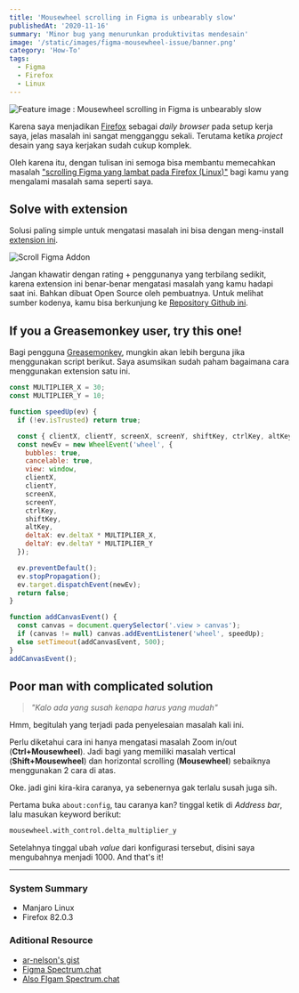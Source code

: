 ```yaml
---
title: 'Mousewheel scrolling in Figma is unbearably slow'
publishedAt: '2020-11-16'
summary: 'Minor bug yang menurunkan produktivitas mendesain'
image: '/static/images/figma-mousewheel-issue/banner.png'
category: 'How-To'
tags:
  - Figma
  - Firefox
  - Linux
---
```


![Feature image : Mousewheel scrolling in Figma is unbearably slow](/static/images/figma-mousewheel-issue/banner.png)

Karena saya menjadikan [Firefox](https://www.mozilla.org) sebagai _daily browser_ pada setup kerja saya, jelas masalah ini sangat mengganggu sekali. Terutama ketika _project_ desain yang saya kerjakan sudah cukup komplek.

Oleh karena itu, dengan tulisan ini semoga bisa membantu memecahkan masalah ["scrolling Figma yang lambat pada Firefox (Linux)"](https://opakholis.me/blog/figma-mousewheel-issue) bagi kamu yang mengalami masalah sama seperti saya.

## Solve with extension

Solusi paling simple untuk mengatasi masalah ini bisa dengan meng-install [extension ini](https://addons.mozilla.org/firefox/addon/scroll-figma/).

![Scroll Figma Addon](/static/images/figma-mousewheel-issue/scroll-figma.png)

Jangan khawatir dengan rating + penggunanya yang terbilang sedikit, karena extension ini benar-benar mengatasi masalah yang kamu hadapi saat ini. Bahkan dibuat Open Source oleh pembuatnya. Untuk melihat sumber kodenya, kamu bisa berkunjung ke [Repository Github ini](https://github.com/800147/scroll-figma).

## If you a Greasemonkey user, try this one!

Bagi pengguna [Greasemonkey](https://addons.mozilla.org/firefox/addon/greasemonkey/), mungkin akan lebih berguna jika menggunakan script berikut. Saya asumsikan sudah paham bagaimana cara menggunakan extension satu ini.

```js:figma-mouse-wheel.user.js
const MULTIPLIER_X = 30;
const MULTIPLIER_Y = 10;

function speedUp(ev) {
  if (!ev.isTrusted) return true;

  const { clientX, clientY, screenX, screenY, shiftKey, ctrlKey, altKey } = ev;
  const newEv = new WheelEvent('wheel', {
    bubbles: true,
    cancelable: true,
    view: window,
    clientX,
    clientY,
    screenX,
    screenY,
    ctrlKey,
    shiftKey,
    altKey,
    deltaX: ev.deltaX * MULTIPLIER_X,
    deltaY: ev.deltaY * MULTIPLIER_Y
  });

  ev.preventDefault();
  ev.stopPropagation();
  ev.target.dispatchEvent(newEv);
  return false;
}

function addCanvasEvent() {
  const canvas = document.querySelector('.view > canvas');
  if (canvas != null) canvas.addEventListener('wheel', speedUp);
  else setTimeout(addCanvasEvent, 500);
}
addCanvasEvent();
```

## Poor man with complicated solution

> _"Kalo ada yang susah kenapa harus yang mudah"_

Hmm, begitulah yang terjadi pada penyelesaian masalah kali ini.

Perlu diketahui cara ini hanya mengatasi masalah Zoom in/out (**Ctrl+Mousewheel**). Jadi bagi yang memiliki masalah vertical (**Shift+Mousewheel**) dan horizontal scrolling (**Mousewheel**) sebaiknya menggunakan 2 cara di atas.

Oke. jadi gini kira-kira caranya, ya sebenernya gak terlalu susah juga sih.

Pertama buka `about:config`, tau caranya kan? tinggal ketik di _Address bar_, lalu masukan keyword berikut:

```bash
mousewheel.with_control.delta_multiplier_y
```

Setelahnya tinggal ubah _value_ dari konfigurasi tersebut, disini saya mengubahnya menjadi 1000. And that's it!

---

### System Summary

- Manjaro Linux
- Firefox 82.0.3

### Aditional Resource

- [ar-nelson's gist](https://gist.github.com/ar-nelson/9d545c51501ae4527a5c7dd920cab15b)
- [Figma Spectrum.chat](https://spectrum.chat/figma/general/slow-scroll-on-firefox~aa8657b9-f081-4a27-976c-a980382bec94?m=MTU5NDQ5NzEzNjc2OA==)
- [Also FIgam Spectrum.chat](https://spectrum.chat/figma/feature-requests/zooming-speed-with-ctrl-mouse-scroll-on-firefox-differs-from-googles-chrome~250fac37-73e9-4319-b38a-297bf4db5843)
